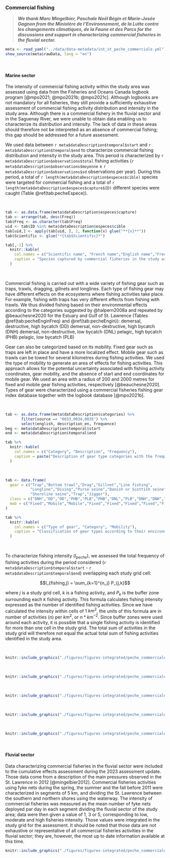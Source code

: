### Commercial fishing {#pechecommerciale}

> ***We thank Marc Mingelbier, Paschale Noël Bégin et Marie-Josée Gagnon from the Ministère de l’Environnement, de la Lutte contre les changements climatiques, de la Faune et des Parcs for the discussions and support in characterizing commercial fisheries in the fluvial sector.***

```r
meta <- read_yaml("../data/data-metadata/int_st_peche_commerciale.yml")
show_source(meta$rawData, lang = "en")
```

<br/>

#### Marine sector

The intensity of commercial fishing activity within the study area was assessed using data from the Fisheries and Oceans Canada logbook program [@mpo2021; @mpo2021b; @mpo2021c]. Although logbooks are not mandatory for all fisheries, they still provide a sufficiently exhaustive assessment of commercial fishing activity distribution and intensity in the study area. Although there is a commercial fishery in the fluvial sector and in the Saguenay River, we were unable to obtain data enabling us to characterize its distribution and intensity. The lack of data in these areas should therefore not be interpreted as an absence of commercial fishing; this gap should be addressed for a future assessment.

We used data between `r meta$dataDescription$temporal$start` and `r meta$dataDescription$temporal$end` to characterize commercial fishing distribution and intensity in the study area. This period is characterized by `r meta$dataDescription$observations$total` fishing activities (`r meta$dataDescription$observations$moyenne` $\pm$ `r meta$dataDescription$observations$sd` observations per year). During this period, a total of `r length(meta$dataDescription$especes$cible)` species were targeted for commercial fishing and a total of `r length(meta$dataDescription$especes$capture$ID)` different species were caught (Table \@ref(tab:pecheEspece)).

<br/>

```r
tab <- as.data.frame(meta$dataDescription$especes$capture)
tab <- arrange(tab, desc(Freq))
tab$Freq <- as.character(tab$Freq)
uid <- tab$ID %in% meta$dataDescription$especes$cible
tab[uid,] <- apply(tab[uid, ], 2, function(x) glue("**{x}**"))
tab$Scientific <- glue("*{tab$Scientific}*")

tab[,-1] %>%
  knitr::kable(
    col.names = c("Scientific name", "French name","English name","Frequency"),
    caption = "Species captured by commercial fisheries in the study area [@mpo2021]. Species in bold are the species targetted by fisheries. The unique identifiers come from a dataset providing an index of species for commercial fisheries [@mpo2021c]"
  )
```

<br/>


Commercial fishing is carried out with a wide variety of fishing gear such as traps, trawls, dragging, gillnets and longlines. Each type of fishing gear may have different effects on the ecosystems where fishing activities take place. For example, fishing with traps has very different effects from fishing with trawls. We thus divided fishing based on their environmental effects according to the categories suggested by @halpern2008a and repeated by @beauchesne2020 for the Estuary and Gulf of St. Lawrence (Tables \@ref(tab:pecheEnginFreq) and \@ref(tab:pecheEngin)):
demersal, destructive, high bycatch (DD)
demersal, non-destructive, high bycatch (DNH)
demersal, non-destructive, low bycatch (DNL)
pelagic, high bycatch (PHB)
pelagic, low bycatch (PLB)

Gear can also be categorized based on its mobility.
Fixed gear such as traps are left in place and have a more localized effect. Mobile gear such as trawls can be towed for several kilometres during fishing activities.
We used the type of mobility to generate an area of effects for fishing activities. This approach allows for the potential uncertainty associated with fishing activity coordinates, gear mobility, and the absence of start and end coordinates for mobile gear.
We used an area with a radius of 200 and 2000 metres for fixed and mobile gear fishing activities, respectively [@beauchesne2020].
Types of gear were characterized using a commercial fisheries fishing gear index database together with the logbook database [@mpo2021b].

<br/>

```r
tab <- as.data.frame(meta$dataDescription$categories) %>%
       filter(source == "0033,0034,0035") %>%
       select(english, description_en, frequence)
beg <- meta$dataDescription$temporal$start
end <- meta$dataDescription$temporal$end

tab %>%
  knitr::kable(
    col.names = c("Category", "Description", "Frequency"),
    caption = paste("Description of gear type categories with the frequency of commercial fishing activities recorded in logbooks between", beg, "and", end, "[@mpo2021; @mpo2021b; @mpo2021c].")
  )
```
<br/>

```r
tab <- data.frame(
  gear = c("Trap","Bottom trawl","Drag","Gillnet","Line fishing",
           "Longline","Diving","Purse seine","Danish or Scottish seine",
           "Shoreline seine","Trap","Jigger"),
  class = c("DNH","DD","DD","PHB","PLB","PHB","DNL","PLB","DNH","DNH","DNH","PLB"),
  mob = c("Fixed","Mobile","Mobile","Fixed","Fixed","Fixed","Fixed","Fixed","Fixed","Fixed","Fixed","Fixed")
)

tab %>%
  knitr::kable(
    col.names = c("Type of gear", "Category", "Mobility"),
    caption = "Classification of gear types according to their environmental effects and mobility. DD: demersal, destructive, high bycatch; DNH: demersal, non-destructive, high bycatch; DNL: demersal, non-destructive, low bycatch; PHB: pelagic, high bycatch; PLB: pelagic, low bycatch. Adapted from @beauchesne2020."
  )
```

<br/>


To characterize fishing intensity ($I_{peche}$), we assessed the total frequency of fishing activities during the period considered (`r meta$dataDescription$temporal$start` - `r meta$dataDescription$temporal$end`) overlapping each study grid cell: 

$$I_{fishing,j} = \sum_{k=1}^{n_j} P_{j,k}$$

where $j$ is a study grid cell, $k$ is a fishing activity, and $P_k$ is the buffer zone surrounding each $k$ fishing activity. This formula calculates fishing intensity expressed as the number of identified fishing activities. Since we have calculated the intensity within cells of 1 $km^2$, the units of this formula are in number of activities ($n$) per $km^2$, or $n * km^{-2}$. Since buffer zones were used around each activity, it is possible that a single fishing activity is identified for more than one cell in the study grid. The total sum of activities in the study grid will therefore not equal the actual total sum of fishing activities identified in the study area. 

<br>

```r
knitr::include_graphics("./figures/figures-integrated/peche_commerciale-DD.png")
```

<br>

```r
knitr::include_graphics("./figures/figures-integrated/peche_commerciale-DNH.png")
```

<br>

```r
knitr::include_graphics("./figures/figures-integrated/peche_commerciale-DNL.png")
```

<br>

```r
knitr::include_graphics("./figures/figures-integrated/peche_commerciale-PHB.png")
```

<br>

```r
knitr::include_graphics("./figures/figures-integrated/peche_commerciale-PLB.png")
```

<br>


#### Fluvial sector 

Data characterizing commercial fisheries in the fluvial sector were included to the cumulative effects assessment during the 2023 assessment update. Those data come from a description of the main pressures observed in the St. Lawrence in 2012 [@mingelbier2012]. Commercial fisheries activities using fyke nets during the spring, the summer and the fall before 2011 were characterized in segments of 5 km, and dividing the St. Lawrence between the southern and northern shores using the waterway. The intensity of commercial fisheries was measured as the mean number of fyke nets deployed par day in each segment dividing the fluvial sector of the study area; data were then given a value of 1, 3 or 5, corresponding to low, moderate and high fisheries intensity. Those values were integrated in the study grid for the assessment. It should be noted that those data are not exhaustive or representative of all commercial fisheries activities in the fluvial sector; they are, however, the most up to date information available at this time. 


```r
knitr::include_graphics("./figures/figures-integrated/peche_commerciale-peche_fleuve.png")
```